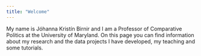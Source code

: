 ```yaml
---
title: "Welcome"
---
```


My name is Jóhanna Kristín Birnir and I am a Professor of Comparative Politics at the University of Maryland. On this page you can find information about my research and the data projects I have developed, my teaching and some tutorials.
